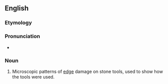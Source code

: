 ==English==

===Etymology===
{{prefix|micro|wear}}

===Pronunciation===
*{{IPA|ˈmaɪkɹoʊwɛəɹ}}

===Noun===
{{en-noun|-}}

# {{context|archaeology}} Microscopic patterns of [[edge]] damage on stone tools, used to show how the tools were used.